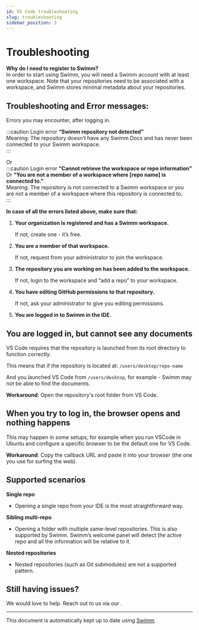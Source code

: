 ```yaml
---
id: VS Code troubleshooting
slug: troubleshooting
sidebar_position: 3
---
```


# Troubleshooting

**Why do I need to register to Swimm?**<br/>
In order to start using Swimm, you will need a Swimm account with at least one workspace. Note that your repositories need to be associated with a workspace, and Swimm stores minimal metadata about your repositories.

## Troubleshooting and Error messages:

Errors you may encounter, after logging in.<br/>

:::caution
Login error **“Swimm repository not detected”**<br/>
Meaning: The repository doesn’t have any Swimm Docs and has never been connected to your Swimm workspace.<br/>
:::


Or<br/>
:::caution
Login error **“Cannot retrieve the workspace or repo information”**<br/>
Or **“You are not a member of a workspace where \[repo name\] is connected to.”**<br/>
Meaning: The repository is not connected to a Swimm workspace or you are not a member of a workspace where this repository is connected to.<br/>
:::

**In case of all the errors listed above, make sure that:**

1.  **Your organization is registered and has a Swimm workspace.**
    
    If not, create one - it’s free.
    
2.  **You are a member of that workspace.**
    
    If not, request from your administrator to join the workspace.
    
3.  **The repository you are working on has been added to the workspace.**
    
    If not, login to the workspace and “add a repo” to your workspace.
    
4.  **You have editing GitHub permissions to that repository.**
    
    If not, ask your administrator to give you editing permissions.
    
5.  **You are logged in to Swimm in the IDE.**

## You are logged in, but cannot see any documents
VS Code requires that the repository is launched from its root directory to function correctly.

This means that if the repository is located at:
`/users/desktop/repo-name`

And you launched VS Code from `/users/desktop`, for example - Swimm may not be able to find the documents.

**Workaround**: Open the repository's root folder from VS Code.

## When you try to log in, the browser opens and nothing happens

This may happen in some setups, for example when you run VSCode in Ubuntu and configure a specific browser to be the default one for VS Code.

**Workaround**: Copy the callback URL and paste it into your browser (the one you use for surfing the web).
    

## Supported scenarios

**Single repo**

*   Opening a single repo from your IDE is the most straightforward way.
    

**Sibling multi-repo**

*   Opening a folder with multiple same-level repositories. This is also supported by Swimm. Swimm’s welcome panel will detect the active repo and all the information will be relative to it.
    

**Nested repositories**

*   Nested repositories (such as Git submodules) are not a supported pattern.
    
## Still having issues?

We would love to help. Reach out to us via our <SwimmLink target="slack" />.

---
This document is automatically kept up to date using [Swimm](https://swimm.io).
